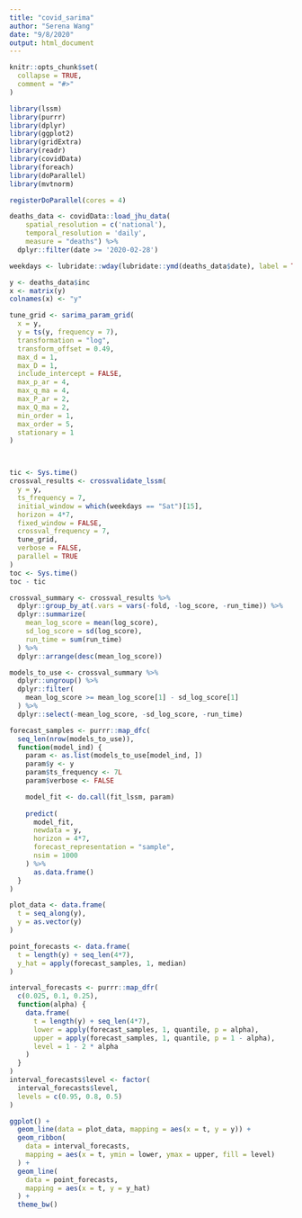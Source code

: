 ```yaml
---
title: "covid_sarima"
author: "Serena Wang"
date: "9/8/2020"
output: html_document
---
```


```r
knitr::opts_chunk$set(
  collapse = TRUE,
  comment = "#>"
)
```

```r
library(lssm)
library(purrr)
library(dplyr)
library(ggplot2)
library(gridExtra)
library(readr)
library(covidData)
library(foreach)
library(doParallel)
library(mvtnorm)

registerDoParallel(cores = 4)
```

```r
deaths_data <- covidData::load_jhu_data(
    spatial_resolution = c('national'),
    temporal_resolution = 'daily',
    measure = "deaths") %>%
  dplyr::filter(date >= '2020-02-28')

weekdays <- lubridate::wday(lubridate::ymd(deaths_data$date), label = TRUE)

y <- deaths_data$inc
x <- matrix(y)
colnames(x) <- "y"

tune_grid <- sarima_param_grid(
  x = y,
  y = ts(y, frequency = 7),
  transformation = "log",
  transform_offset = 0.49,
  max_d = 1,
  max_D = 1,
  include_intercept = FALSE,
  max_p_ar = 4,
  max_q_ma = 4,
  max_P_ar = 2,
  max_Q_ma = 2,
  min_order = 1,
  max_order = 5,
  stationary = 1
)



tic <- Sys.time()
crossval_results <- crossvalidate_lssm(
  y = y,
  ts_frequency = 7,
  initial_window = which(weekdays == "Sat")[15],
  horizon = 4*7,
  fixed_window = FALSE,
  crossval_frequency = 7,
  tune_grid,
  verbose = FALSE,
  parallel = TRUE
)
toc <- Sys.time()
toc - tic
```

```r
crossval_summary <- crossval_results %>%
  dplyr::group_by_at(.vars = vars(-fold, -log_score, -run_time)) %>%
  dplyr::summarize(
    mean_log_score = mean(log_score),
    sd_log_score = sd(log_score),
    run_time = sum(run_time)
  ) %>%
  dplyr::arrange(desc(mean_log_score))
```


```r
models_to_use <- crossval_summary %>%
  dplyr::ungroup() %>%
  dplyr::filter(
    mean_log_score >= mean_log_score[1] - sd_log_score[1]
  ) %>%
  dplyr::select(-mean_log_score, -sd_log_score, -run_time)
```

```r
forecast_samples <- purrr::map_dfc(
  seq_len(nrow(models_to_use)),
  function(model_ind) {
    param <- as.list(models_to_use[model_ind, ])
    param$y <- y
    param$ts_frequency <- 7L
    param$verbose <- FALSE

    model_fit <- do.call(fit_lssm, param)
    
    predict(
      model_fit,
      newdata = y,
      horizon = 4*7,
      forecast_representation = "sample",
      nsim = 1000
    ) %>%
      as.data.frame()
  }
)
```

```r
plot_data <- data.frame(
  t = seq_along(y),
  y = as.vector(y)
)

point_forecasts <- data.frame(
  t = length(y) + seq_len(4*7),
  y_hat = apply(forecast_samples, 1, median)
)

interval_forecasts <- purrr::map_dfr(
  c(0.025, 0.1, 0.25),
  function(alpha) {
    data.frame(
      t = length(y) + seq_len(4*7),
      lower = apply(forecast_samples, 1, quantile, p = alpha),
      upper = apply(forecast_samples, 1, quantile, p = 1 - alpha),
      level = 1 - 2 * alpha
    )
  }
)
interval_forecasts$level <- factor(
  interval_forecasts$level,
  levels = c(0.95, 0.8, 0.5)
)

ggplot() +
  geom_line(data = plot_data, mapping = aes(x = t, y = y)) +
  geom_ribbon(
    data = interval_forecasts,
    mapping = aes(x = t, ymin = lower, ymax = upper, fill = level)
  ) +
  geom_line(
    data = point_forecasts,
    mapping = aes(x = t, y = y_hat)
  ) +
  theme_bw()
```
